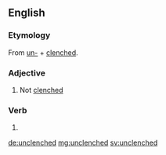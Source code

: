 ==English==

===Etymology===
From [[un-]] + [[clenched]].

===Adjective===
{{en-adj|-}}

#Not [[clenched]]

===Verb===
{{head|en|verb form}}

# {{en-past of|unclench}}

[[de:unclenched]]
[[mg:unclenched]]
[[sv:unclenched]]